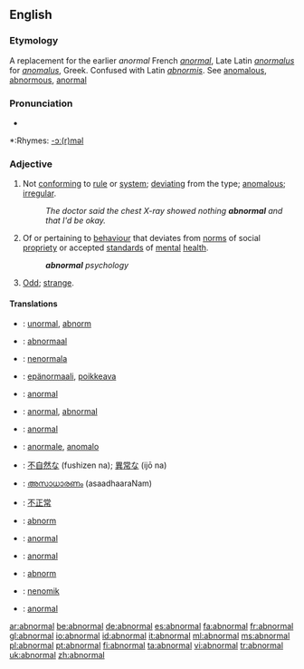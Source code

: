 ==English==

===Etymology===
A replacement for the earlier ''anormal'' French ''[[anormal]]'', Late Latin ''[[anormalus]]'' for ''[[anomalus]]'', Greek. Confused with Latin ''[[abnormis]]''. See [[anomalous]], [[abnormous]], [[anormal]]

===Pronunciation===
*{{audio|en-us-abnormal.ogg|Audio (US)}}

*:Rhymes: [[Rhymes:English:-ɔː(r)məl|-ɔː(r)məl]]

===Adjective===
{{en-adj}}

# Not [[conform]]ing to [[rule]] or [[system]]; [[deviating]] from the type; [[anomalous]]; [[irregular]].
#:''The doctor said the chest X-ray showed nothing '''abnormal''' and that I'd be okay.''
# Of or pertaining to [[behaviour]] that deviates from [[norm]]s of social [[propriety]] or accepted [[standard]]s of [[mental]] [[health]].
#:'''''abnormal''' psychology''
# {{informal}} [[Odd]]; [[strange]].

====Translations====
{{checktrans-top}}
*{{ttbc|Danish}}: [[unormal]], [[abnorm]]
*{{ttbc|Dutch}}: [[abnormaal]]
*{{ttbc|Esperanto}}: [[nenormala]]
*{{ttbc|Finnish}}: [[epänormaali]], [[poikkeava]]
*{{ttbc|French}}: [[anormal]]
*{{ttbc|German}}: [[anormal]], [[abnormal]]
*{{ttbc|Interlingua}}: [[anormal]]
*{{ttbc|Italian}}: [[anormale]], [[anomalo]]
{{checktrans-mid}}
*{{ttbc|Japanese}}: [[不自然な]] (fushizen na); [[異常な]] (ijō na)
*{{ttbc|Malayalam}}: [[അസാധാരണം]] (asaadhaaraNam)
*{{ttbc|Mandarin Chinese}}: [[不正常]]
*{{ttbc|Norwegian}}: [[abnorm]]
*{{ttbc|Portuguese}}: [[anormal]]
*{{ttbc|Spanish}}: [[anormal]]
*{{ttbc|Swedish}}: [[abnorm]]
*{{ttbc|Volapük}}: [[nenomik]]
*{{ttbc|Turkish}}: [[anormal]]
{{checktrans-bottom}}

[[ar:abnormal]]
[[be:abnormal]]
[[de:abnormal]]
[[es:abnormal]]
[[fa:abnormal]]
[[fr:abnormal]]
[[gl:abnormal]]
[[io:abnormal]]
[[id:abnormal]]
[[it:abnormal]]
[[ml:abnormal]]
[[ms:abnormal]]
[[pl:abnormal]]
[[pt:abnormal]]
[[fi:abnormal]]
[[ta:abnormal]]
[[vi:abnormal]]
[[tr:abnormal]]
[[uk:abnormal]]
[[zh:abnormal]]